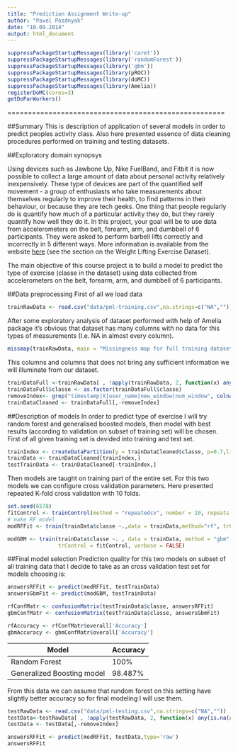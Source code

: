 ```yaml
---
title: "Prediction Assignment Write-up"
author: "Pavel Pozdnyak"
date: "10.09.2014"
output: html_document
---
```

```r
suppressPackageStartupMessages(library('caret'))
suppressPackageStartupMessages(library('randomForest'))
suppressPackageStartupMessages(library('gbm'))
suppressPackageStartupMessages(library(pROC))
suppressPackageStartupMessages(library(doMC))
suppressPackageStartupMessages(library(Amelia))
registerDoMC(cores=3)
getDoParWorkers()
```

=====================================================

##Summary
This is description of application of several models in order to predict peoples activity class. Also here presented essence of data cleaning procedures performed on training and testing datasets.

##Exploratory domain synopsys

Using devices such as Jawbone Up, Nike FuelBand, and Fitbit it is now possible to collect a large amount of data about personal activity relatively inexpensively. These type of devices are part of the quantified self movement - a group of enthusiasts who take measurements about themselves regularly to improve their health, to find patterns in their behaviour, or because they are tech geeks. One thing that people regularly do is quantify how much of a particular activity they do, but they rarely quantify how well they do it. In this project, your goal will be to use data from accelerometers on the belt, forearm, arm, and dumbbell of 6 participants. They were asked to perform barbell lifts correctly and incorrectly in 5 different ways. More information is available from the website [here](http://groupware.les.inf.puc-rio.br/har) (see the section on the Weight Lifting Exercise Dataset). 

The main objective of this course project is to build a model to predict the type of exercise (classe in the dataset) using data collected from accelerometers on the belt, forearm, arm, and dumbbell of 6 participants.

##Data preprocessing 
First of all we load data 
```r
trainRawData <- read.csv("data/pml-training.csv",na.strings=c("NA",""))
```
After some exploratory analysis of dataset performed with help of Amelia package it's obvious that dataset has many columns with no data for this types of measurements (I.e. NA in almost every column). 

```r
missmap(trainRawData, main = "Missingness map for full training dataset")
```

This columns and columns that does not bring any sufficient information we will illuminate from our dataset.

```r
trainDataFull <-trainRawData[ , !apply(trainRawData, 2, function(x) any(is.na(x)) ) ]
trainDataFull$classe <- as.factor(trainDataFull$classe)
removeIndex<- grep("timestamp|X|user_name|new_window|num_window", colnames(trainDataFull))
trainDataCleaned <- trainDataFull[,-removeIndex]
```
##Description of models
In order to predict type of exercise I will try random forest and generalised boosted models, then model with best results (according to validation on subset of training set) will be chosen. First of all given training set is devided into training and test set.

```r
trainIndex <- createDataPartition(y = trainDataCleaned$classe, p=0.7,list=FALSE)
trainData <- trainDataCleaned[trainIndex,]
testTrainData <- trainDataCleaned[-trainIndex,]
```

Then models are taught on training part of the entire set. For this two models  we can configure cross validation parameters. Here presented repeated K-fold cross validation with 10 folds.

```r
set.seed(6578)
fitControl <- trainControl(method = "repeatedcv", number = 10, repeats = 10)
# make RF model
modRFFit <- train(trainData$classe ~.,data = trainData,method="rf", trControl = fitControl)

```

```r
modGBM <- train(trainData$classe ~. , data = trainData, method = "gbm", 
                trControl = fitControl, verbose = FALSE)
```
##Final model selection
Prediction quality for this two models on subset of all training data that I decide to take as an cross validation test set for models choosing is:

```r
answersRFFit <- predict(modRFFit, testTrainData)
answersGbmFit <- predict(modGBM, testTrainData)

rfConfMatr <- confusionMatrix(testTrainData$classe, answersRFFit)
gbmConfMatr <- confusionMatrix(testTrainData$classe, answersGbmFit)

rfAccuracy <- rfConfMatr$overall['Accuracy']
gbmAccuracy <- gbmConfMatr$overall['Accuracy']
```



 Model                      | Accuracy          
 ---------------------------|------------
 Random Forest              | 100%                 
 Generalized Boosting model | 98.487%

From this data we can assume that rundom forest on this setting have slightly better accuracy so for final modeling I will use them.

```r
testRawData <- read.csv("data/pml-testing.csv",na.strings=c("NA",""))
testData<-testRawData[ , !apply(testRawData, 2, function(x) any(is.na(x)) ) ]
testData <- testData[,-removeIndex]

answersRFFit <- predict(modRFFit, testData,type='raw')
answersRFFit
```


